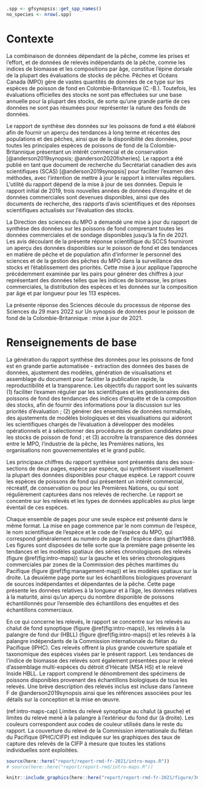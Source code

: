 ```r
.spp <- gfsynopsis::get_spp_names()
no_species <- nrow(.spp)
```

# Contexte {#sec:context}

La combinaison de données dépendant de la pêche, comme les prises et l'effort, et de données de relevés indépendants de la pêche, comme les indices de biomasse et les compositions par âge, constitue l'épine dorsale de la plupart des évaluations de stocks de pêche.
Pêches et Océans Canada (MPO) gère de vastes quantités de données de ce type sur les espèces de poisson de fond en Colombie-Britannique (C.-B.).
Toutefois, les évaluations officielles des stocks ne sont pas effectuées sur une base annuelle pour la plupart des stocks, de sorte qu'une grande partie de ces données ne sont pas résumées pour représenter la nature des fonds de données.

Le rapport de synthèse des données sur les poissons de fond a été élaboré afin de fournir un aperçu des tendances à long terme et récentes des populations et des pêches, ainsi que de la disponibilité des données, pour toutes les principales espèces de poissons de fond de la Colombie-Britannique présentant un intérêt commercial et de conservation [@anderson2019synopsis; @anderson2020fisheries].
Le rapport a été publié en tant que document de recherche du 
Secrétariat canadien des avis scientifiques (SCAS)
<!-- Secrétariat canadien de consultation scientifique (SCCS) -->
[@anderson2019synopsis] pour faciliter l'examen des méthodes, 
avec l'intention de mettre à jour le rapport à intervalles réguliers.
L'utilité du rapport dépend de la mise à jour de ses données.
Depuis le rapport initial de 2019, trois nouvelles années de données d'enquête et de données commerciales sont devenues disponibles, ainsi que des documents de recherche, des rapports d'avis scientifiques et des réponses scientifiques actualisés sur l'évaluation des stocks.

La Direction des sciences du MPO a demandé une mise à jour du rapport de synthèse des données sur les poissons de fond comprenant toutes les données commerciales et de sondage disponibles jusqu'à la fin de 2021. 
Les avis découlant de la présente réponse scientifique du SCCS fourniront un aperçu des données disponibles sur le poisson de fond et des tendances en matière de pêche et de population afin d'informer le personnel des sciences et de la gestion des pêches du MPO dans la surveillance des stocks et l'établissement des priorités.
Cette mise à jour applique l'approche précédemment examinée par les pairs pour générer des chiffres à jour représentant des données telles que les indices de biomasse, les prises commerciales, la distribution des espèces et les données sur la composition par âge et par longueur pour les 113 espèces.

La présente réponse des Sciences découle du processus de réponse des Sciences du 29 mars 2022 sur Un synopsis de données pour le poisson de fond de la Colombie-Britannique : mise à jour de 2021.

# Renseignements de base {#sec:background}

La génération du rapport synthèse des données pour les poissons de fond est en grande partie automatisée - extraction des données des bases de données, ajustement des modèles, génération de visualisations et assemblage du document pour faciliter la publication rapide, la reproductibilité et la transparence.
Les objectifs du rapport sont les suivants
(1) faciliter l'examen régulier par les scientifiques et les gestionnaires des poissons de fond des tendances des indices d'enquête et de la composition des stocks, afin de fournir des informations pour la discussion sur les priorités d'évaluation ;
(2) générer des ensembles de données normalisés, des ajustements de modèles biologiques et des visualisations qui aideront les scientifiques chargés de l'évaluation à développer des modèles opérationnels et à sélectionner des procédures de gestion candidates pour les stocks de poisson de fond ; et
(3) accroître la transparence des données entre le MPO, l'industrie de la pêche, les Premières nations, les organisations non gouvernementales et le grand public.

Les principaux chiffres du rapport synthèse sont présentés dans des sous-sections de deux pages, espèce par espèce, qui synthétisent visuellement la plupart des données disponibles pour chaque espèce.
Le rapport couvre les espèces de poissons de fond qui présentent un intérêt commercial, récréatif, de conservation ou pour les Premières Nations, ou qui sont régulièrement capturées dans nos relevés de recherche.
Le rapport se concentre sur les relevés et les types de données applicables au plus large éventail de ces espèces.

Chaque ensemble de pages pour une seule espèce est présenté dans le même format.
La mise en page commence par le nom commun de l'espèce, le nom scientifique de l'espèce et le code de l'espèce du MPO, qui correspond généralement au numéro de page de l'espèce dans @hart1988.
Les figures sont disposées de telle sorte que la première page présente les tendances et les modèles spatiaux des séries chronologiques des relevés (figure \@ref(fig:intro-maps)) sur la gauche et les séries chronologiques commerciales par zones de la Commission des pêches maritimes du Pacifique (figure \@ref(fig:management-map)) et les modèles spatiaux sur la droite.
La deuxième page porte sur les échantillons biologiques provenant de sources indépendantes et dépendantes de la pêche.
Cette page présente les données relatives à la longueur et à l'âge, les données relatives à la maturité, ainsi qu'un aperçu du nombre disponible de poissons échantillonnés pour l'ensemble des échantillons des enquêtes et des échantillons commerciaux.

En ce qui concerne les relevés, le rapport se concentre sur les relevés au chalut de fond synoptique (figure \@ref(fig:intro-maps)), les relevés à la palangre de fond dur (HBLL) (figure \@ref(fig:intro-maps)) et les relevés à la palangre indépendants de la Commission internationale du flétan du Pacifique (IPHC).
Ces relevés offrent la plus grande couverture spatiale et taxonomique des espèces visées par le présent rapport.
Les tendances de l'indice de biomasse des relevés sont également présentées pour le relevé d'assemblage multi-espèces du détroit d'Hécate (MSA HS) et le relevé Inside HBLL.
Le rapport comprend le dénombrement des spécimens de poissons disponibles provenant des échantillons biologiques de tous les relevés.
Une brève description des relevés inclus est incluse dans l'annexe F de @anderson2019synopsis ainsi que les références associées pour les détails sur la conception et la mise en œuvre.

(ref:intro-maps-cap) Limites du relevé synoptique au chalut (à gauche) et limites du relevé mené à la palangre à l’extérieur du fond dur (à droite). Les couleurs correspondent aux codes de couleur utilisés dans le reste du rapport. La couverture du relevé de la Commission internationale du flétan du Pacifique (IPHC/CIFP) est indiquée sur les graphiques des taux de capture des relevés de la CIFP à mesure que toutes les stations individuelles sont exploitées.

```r
source(here::here("report/report-rmd-fr-2021/intro-maps.R"))
# source(here::here("report/report-rmd/intro-maps.R"))
```

```r
knitr::include_graphics(here::here("report/report-rmd-fr-2021/figure/3CD5ABCDE-fr.png"), dpi = NA)
```
